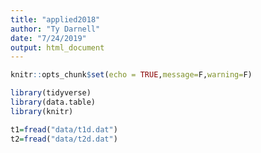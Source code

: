 ```yaml
---
title: "applied2018"
author: "Ty Darnell"
date: "7/24/2019"
output: html_document
---
```


```r
knitr::opts_chunk$set(echo = TRUE,message=F,warning=F)
```

```r
library(tidyverse)
library(data.table)
library(knitr)
```


```r
t1=fread("data/t1d.dat")
t2=fread("data/t2d.dat")
```


```r

```

